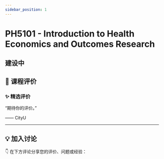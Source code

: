 ```yaml
---
sidebar_position: 1
---
```



# PH5101 - Introduction to Health Economics and Outcomes Research

## 建设中

## **💬 课程评价**

### ✨ **精选评价**
<div className={commentStyles.commentBox}>
    <p className={commentStyles.commentText}>
        “期待你的评价。”
    </p>
    <p className={commentStyles.commentAuthor}>—— CityU</p>
</div>

---

## **💡 加入讨论**

👇 在下方评论分享您的评价、问题或经验：
<Utterances />
